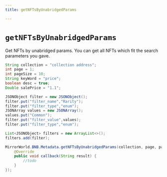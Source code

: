 ```yaml
---
title: getNFTsByUnabridgedParams

---
```


# `getNFTsByUnabridgedParams`
Get NFTs by unabridged params.
You can get all NFTs which fit the search parameters you gave.

```java
String collection = "collection address";
int page = 1;
int pageSize = 10;
String keyWord = "price";
boolean desc = true;
Double salePrice = "1.1";

JSONObject filter = new JSONObject();
filter.put("filter_name","Rarity");
filter.put("filter_type","enum");
JSONArray values = new JSONArray();
values.put("Common");
filter.put("filter_value",values);
filter.put("filter_type","enum");

List<JSONObject> filters = new ArrayList<>();
filters.add(filter);

MirrorWorld.BNB.Metadata.getNFTsByUnabridgedParams(collection, page, page_size, order_by, desc, sale, null, new MirrorCallback() {
    @Override
    public void callback(String result) {
        //todo
    }
});
```
